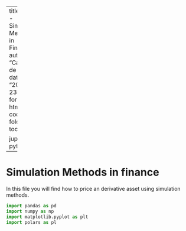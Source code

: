 ---
title: "TA 3 - Simulation Methods in Finance"
author: "Carrijo de Brito"
date: "2023-23-03"
format:
    html:
    code-fold: true
    toc: true

jupyter: python3
---- 

# Simulation Methods in finance 

In this file you will find how to price an derivative asset using simulation methods.  


```python

import pandas as pd 
import numpy as np
import matplotlib.pyplot as plt 
import polars as pl 

```


